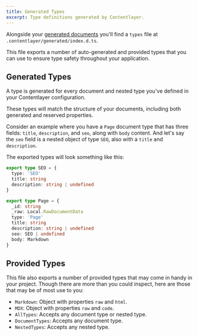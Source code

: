 ```yaml
---
title: Generated Types
excerpt: Type definitions generated by Contentlayer.
---
```


Alongside your [generated documents](./generated-documents) you'll find a `types` file at `.contentlayer/generated/index.d.ts`.

This file exports a number of auto-generated and provided types that you can use to ensure type safety throughout your application.

## Generated Types

A type is generated for every document and nested type you've defined in your Contentlayer configuration.

These types will match the structure of your documents, including both generated and reserved properties.

Consider an example where you have a `Page` document type that has three fields: `title`, `description`, and `seo`, along with `body` content. And let's say the `seo` field is a nested object of type `SEO`, also with a `title` and `description`.

The exported types will look something like this:

```ts
export type SEO = {
  type: 'SEO'
  title: string
  description: string | undefined
}

export type Page = {
  _id: string
  _raw: Local.RawDocumentData
  type: 'Page'
  title: string
  description: string | undefined
  seo: SEO | undefined
  body: Markdown
}
```

## Provided Types

This file also exports a number of provided types that may come in handy in your project. Though there are more than you could inspect, here are those that may be of most use to you:

- `Markdown`: Object with properties `raw` and `html`.
- `MDX`: Object with properties `raw` and `code`.
- `AllTypes`: Accepts any document type or nested type.
- `DocumentTypes`: Accepts any document type.
- `NestedTypes`: Accepts any nested type.
